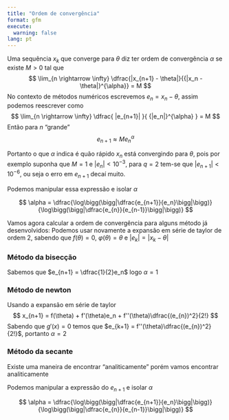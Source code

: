 ```yaml
---
title: "Ordem de convergência"
format: gfm
execute:
  warning: false
lang: pt
---
```


Uma sequência ${x_k}$ que converge para $\theta$ diz ter ordem de convergência $\alpha$ se existe $M>0$ tal que
$$
\lim_{n \rightarrow \infty} \dfrac{|x_{n+1} - \theta|}{{|x_n - \theta|}^{\alpha}} = M
$$
No contexto de métodos numéricos escrevemos $e_n = x_n - \theta$, assim podemos reescrever como
$$
\lim_{n \rightarrow \infty} \dfrac{ |e_{n+1}| }{ {|e_n|}^{\alpha} } = M
$$
Então para $n$ "grande"
$$
e_{n+1} \approx M{e_n}^{\alpha}
$$

Portanto o que $\alpha$ indica é quão rápido $x_n$ está convergindo para $\theta$, pois por exemplo suponha que  $M=1$ e $|e_n| < 10^{-3}$, para $q=2$ tem-se que $|e_{n+1}|<10^{-6}$, ou seja o erro em $e_{n+1}$ decaí muito.


Podemos manipular essa expressão e isolar $\alpha$

$$
\alpha = \dfrac{\log\bigg(\bigg|\dfrac{e_{n+1}}{e_n}\bigg|\bigg)}{\log\bigg(\bigg|\dfrac{e_{n}}{e_{n-1}}\bigg|\bigg)}
$$


Vamos agora calcular a ordem de convergência para alguns método já desenvolvidos:
Podemos usar novamente a expansão em série de taylor de ordem 2, sabendo que $f(\theta)= 0$, $\varphi(\theta)=\theta$ e $|e_k| = |x_k - \theta|$


### Método da bisecção

Sabemos que $e_{n+1} = \dfrac{1}{2}e_n$ logo $\alpha=1$

### Método de newton
Usando a expansão em série de taylor
$$
x_{n+1} =  f(\theta) + f'(\theta)e_n + f''(\theta)\dfrac{(e_{n})^2}{2!}
$$
Sabendo que $g'(x)= 0$  temos que $e_{k+1} = f''(\theta)\dfrac{(e_{n})^2}{2!}$, portanto $\alpha=2$

### Método da secante

Existe uma maneira de encontrar "analiticamente" porém vamos encontrar analiticamente

Podemos manipular a expressão do $e_{n+1}$ e isolar $\alpha$

$$
\alpha = \dfrac{\log\bigg(\bigg|\dfrac{e_{n+1}}{e_n}\bigg|\bigg)}{\log\bigg(\bigg|\dfrac{e_{n}}{e_{n-1}}\bigg|\bigg)}
$$